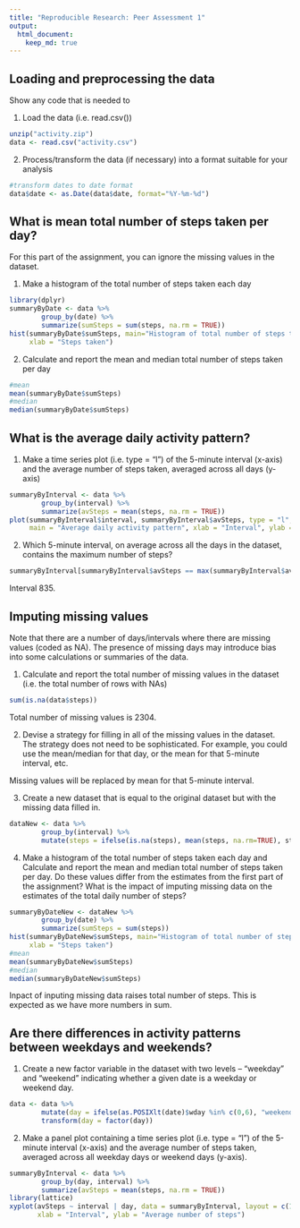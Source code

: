 ```yaml
---
title: "Reproducible Research: Peer Assessment 1"
output: 
  html_document:
    keep_md: true
---
```



## Loading and preprocessing the data

Show any code that is needed to

1. Load the data (i.e. read.csv())
```r
unzip("activity.zip")
data <- read.csv("activity.csv")
```

2. Process/transform the data (if necessary) into a format suitable for your analysis

```r
#transform dates to date format
data$date <- as.Date(data$date, format="%Y-%m-%d")
```

## What is mean total number of steps taken per day?

For this part of the assignment, you can ignore the missing values in the dataset.

1. Make a histogram of the total number of steps taken each day

```r
library(dplyr)
summaryByDate <- data %>% 
        group_by(date) %>% 
        summarize(sumSteps = sum(steps, na.rm = TRUE))
hist(summaryByDate$sumSteps, main="Histogram of total number of steps taken each day (NA-s ignored)", 
     xlab = "Steps taken")
```

2. Calculate and report the mean and median total number of steps taken per day

```r
#mean
mean(summaryByDate$sumSteps)
#median
median(summaryByDate$sumSteps)
```


## What is the average daily activity pattern?

1. Make a time series plot (i.e. type = "l") of the 5-minute interval (x-axis) and the average number of steps taken, averaged across all days (y-axis)

```r
summaryByInterval <- data %>% 
        group_by(interval) %>% 
        summarize(avSteps = mean(steps, na.rm = TRUE))
plot(summaryByInterval$interval, summaryByInterval$avSteps, type = "l", 
     main = "Average daily activity pattern", xlab = "Interval", ylab = "Average steps")
```

2. Which 5-minute interval, on average across all the days in the dataset, contains the maximum number of steps?

```r
summaryByInterval[summaryByInterval$avSteps == max(summaryByInterval$avSteps), 1]
```

Interval 835.

## Imputing missing values

Note that there are a number of days/intervals where there are missing values (coded as NA). The presence of missing days may introduce bias into some calculations or summaries of the data.

1. Calculate and report the total number of missing values in the dataset (i.e. the total number of rows with NAs)

```r
sum(is.na(data$steps))
```
Total number of missing values is 2304.

2. Devise a strategy for filling in all of the missing values in the dataset. The strategy does not need to be sophisticated. For example, you could use the mean/median for that day, or the mean for that 5-minute interval, etc.

Missing values will be replaced by mean for that 5-minute interval.

3. Create a new dataset that is equal to the original dataset but with the missing data filled in.

```r
dataNew <- data %>% 
        group_by(interval) %>% 
        mutate(steps = ifelse(is.na(steps), mean(steps, na.rm=TRUE), steps))
```

4. Make a histogram of the total number of steps taken each day and Calculate and report the mean and median total number of steps taken per day. Do these values differ from the estimates from the first part of the assignment? What is the impact of imputing missing data on the estimates of the total daily number of steps?

```r
summaryByDateNew <- dataNew %>% 
        group_by(date) %>% 
        summarize(sumSteps = sum(steps))
hist(summaryByDateNew$sumSteps, main="Histogram of total number of steps taken each day (NA-s  imputed)", 
     xlab = "Steps taken")
#mean
mean(summaryByDateNew$sumSteps)
#median
median(summaryByDateNew$sumSteps)
```
Inpact of inputing missing data raises total number of steps. This is expected as we have more numbers in sum.

## Are there differences in activity patterns between weekdays and weekends?

1. Create a new factor variable in the dataset with two levels -- "weekday" and "weekend" indicating whether a given date is a weekday or weekend day.

```r
data <- data %>% 
        mutate(day = ifelse(as.POSIXlt(date)$wday %in% c(0,6), "weekend", "weekday")) %>% 
        transform(day = factor(day))
```

2. Make a panel plot containing a time series plot (i.e. type = "l") of the 5-minute interval (x-axis) and the average number of steps taken, averaged across all weekday days or weekend days (y-axis).

```r
summaryByInterval <- data %>% 
        group_by(day, interval) %>% 
        summarize(avSteps = mean(steps, na.rm = TRUE))
library(lattice)
xyplot(avSteps ~ interval | day, data = summaryByInterval, layout = c(1,2), type = "l",
       xlab = "Interval", ylab = "Average number of steps")
```
